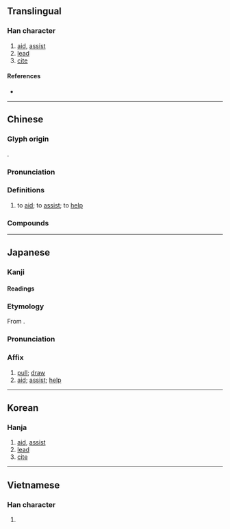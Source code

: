 {{character info/new}}
==Translingual==

===Han character===
{{Han char|rn=64|rad=手|as=09|sn=12|four=52047|canj=QBME|ids=⿰扌爰}}

# [[aid]], [[assist]]
# [[lead]]
# [[cite]]

====References====
* {{Han ref|kx=0445.020|dkj=31302|dj=0795.180|hdz=31921.050|uh=63F4|ud=25588|bh=B4A9|bd=46249}}

----

==Chinese==
{{zh-forms}}

===Glyph origin===
{{Han etym}}
{{Han compound|手|爰|ls=psc|c1=s|c2=p|t1=hand}}.

===Pronunciation===
{{zh-pron
|m=yuán
|c=wun4,jyun4,jyun6
|h=pfs=
|md=uông
|mn=qz:oân/tw,xm,zz:oān/twv,xm:hoān/qz:oan/xm,zz:hōaⁿ
|mn_note=oân/oān/hoān - literary; hoāⁿ - vernacular; oan - vernacular (俗)
|w=
|mc=y
|oc=y
|cat=v
}}

===Definitions===
{{zh-hanzi}}

# to [[aid]]; to [[assist]]; to [[help]]

===Compounds===
{{zh-der|救援|支援|援助|援引|外援|攀援|援交|增援|救援隊|聲援|奧援|援救|馳援|援藏|求援|孤立無援|援助機構|援兵|援助之手|技術援助|援助交際|援交妹|軍事援助|備援|圍城打援|請援|援用|援交小姐|彈盡援絕|阻援|人道救援|後援|援手|無援|畔援|伸出援手|後援會|回援|乞援|婦援會|多歧援喻|投袂援戈|有例可援|援軍|應援|手援天下|援據|援筆立成|接援|援筆而就|援照|援鱉失龜|撣援|援筆立就|援外|援筆|授手援溺|援筆成章|援古證今|援溺振渴|援例|網路援交|糧盡援絕|鉤援|結援|首尾相援|經援}}

----

==Japanese==

===Kanji===
{{ja-kanji|grade=c|rs=手09}}

====Readings====
{{ja-readings
|goon=えん, おん
|kanon=えん
|kun=たす-ける, ひ-く, たすけ
}}

===Etymology===
{{ja-kanjitab|えん|yomi=on}}
From {{der|ja|ltc|sort=えん|-}} {{ltc-l|援}}.

===Pronunciation===
{{ja-pron|えん|y=on}}

===Affix===
{{ja-pos|affix|えん}}

# [[pull]]; [[draw]]
# [[aid]]; [[assist]]; [[help]]

----

==Korean==

===Hanja===
{{ko-hanja|hangeul=원|eumhun=|rv=won|mr=wŏn|y=wen}}

# [[aid]], [[assist]]
# [[lead]]
# [[cite]]

----

==Vietnamese==

===Han character===
{{vi-hantu|[[viện]], [[vén]], [[vẹn]], [[vẻn]], [[vịn]], [[vin]], [[vờn]]|rs=手09}}

# {{rfdef|vi}}